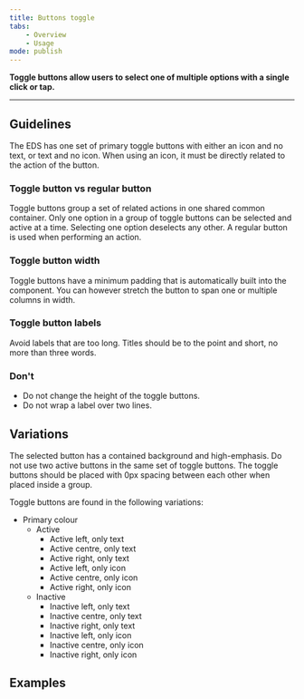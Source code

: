 ```yaml
---
title: Buttons toggle
tabs:
    - Overview
    - Usage
mode: publish
---
```


**Toggle buttons allow users to select one of multiple options with a single click or tap.**


***


## Guidelines

The EDS has one set of primary toggle buttons with either an icon and no text, or text and no icon. When using an icon, it must be directly related to the action of the button. 


### Toggle button vs regular button

Toggle buttons group a set of related actions in one shared common container. Only one option in a group of toggle buttons can be selected and active at a time. Selecting one option deselects any other. A regular button is used when performing an action.  


### Toggle button width

Toggle buttons have a minimum padding that is automatically built into the component. You can however stretch the button to span one or multiple columns in width.  


### Toggle button labels

Avoid labels that are too long. Titles should be to the point and short, no more than three words. 


### Don't

* Do not change the height of the toggle buttons. 
* Do not wrap a label over two lines. 


## Variations

The selected button has a contained background and high-emphasis. Do not use two active buttons in the same set of toggle buttons. The toggle buttons should be placed with 0px spacing between each other when placed inside a group.  

Toggle buttons are found in the following variations: 

* Primary colour 
  * Active 
    * Active left, only text 
    * Active centre, only text 
    * Active right, only text 
    * Active left, only icon 
    * Active centre, only icon 
    * Active right, only icon 
  * Inactive 
    * Inactive left, only text 
    * Inactive centre, only text 
    * Inactive right, only text 
    * Inactive left, only icon 
    * Inactive centre, only icon 
    * Inactive right, only icon 


## Examples

<FigmaImage url="https://www.figma.com/file/0bGXR2sCwMVSDNyyzu5BXrO5/UI%E2%80%94User-Interface?node-id=27%3A3" />
